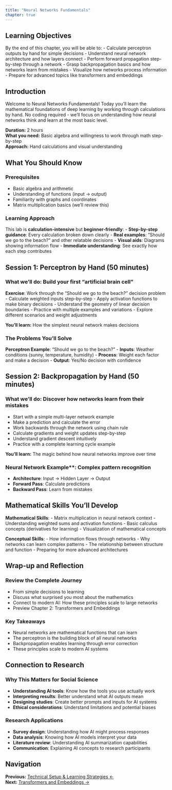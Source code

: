 ```yaml
---
title: "Neural Networks Fundamentals"
chapter: true
---
```


## Learning Objectives

By the end of this chapter, you will be able to:
- Calculate perceptron outputs by hand for simple decisions
- Understand neural network architecture and how layers connect
- Perform forward propagation step-by-step through a network
- Grasp backpropagation basics and how networks learn from mistakes
- Visualize how networks process information
- Prepare for advanced topics like transformers and embeddings

## Introduction

Welcome to Neural Networks Fundamentals! Today you'll learn the mathematical foundations of deep learning by working through calculations by hand. No coding required - we'll focus on understanding how neural networks think and learn at the most basic level.

**Duration:** 2 hours  
**What you need:** Basic algebra and willingness to work through math step-by-step  
**Approach:** Hand calculations and visual understanding

## What You Should Know

### Prerequisites
- Basic algebra and arithmetic
- Understanding of functions (input → output)
- Familiarity with graphs and coordinates
- Matrix multiplication basics (we'll review this)

### Learning Approach
This lab is **calculation-intensive** but **beginner-friendly**:
- **Step-by-step guidance**: Every calculation broken down clearly
- **Real examples**: "Should we go to the beach?" and other relatable decisions
- **Visual aids**: Diagrams showing information flow
- **Immediate understanding**: See exactly how each step contributes

## Session 1: Perceptron by Hand (50 minutes)

### What we'll do: Build your first "artificial brain cell"

**Exercise**: Work through the "Should we go to the beach?" decision problem
- Calculate weighted inputs step-by-step
- Apply activation functions to make binary decisions
- Understand the geometry of linear decision boundaries
- Practice with multiple examples and variations
- Explore different scenarios and weight adjustments

**You'll learn:** How the simplest neural network makes decisions

### The Problems You'll Solve

**Perceptron Example**: "Should we go to the beach?"
- **Inputs**: Weather conditions (sunny, temperature, humidity)
- **Process**: Weight each factor and make a decision
- **Output**: Yes/No decision with confidence

## Session 2: Backpropagation by Hand (50 minutes)

### What we'll do: Discover how networks learn from their mistakes

- Start with a simple multi-layer network example
- Make a prediction and calculate the error
- Work backwards through the network using chain rule
- Calculate gradients and weight updates step-by-step
- Understand gradient descent intuitively
- Practice with a complete learning cycle example

**You'll learn:** The magic behind how neural networks improve over time

### Neural Network Example**: Complex pattern recognition
- **Architecture**: Input → Hidden Layer → Output
- **Forward Pass**: Calculate predictions
- **Backward Pass**: Learn from mistakes

## Mathematical Skills You'll Develop

**Mathematical Skills**:
- Matrix multiplication in neural network context
- Understanding weighted sums and activation functions
- Basic calculus concepts (derivatives for learning)
- Visualization of mathematical concepts

**Conceptual Skills**:
- How information flows through networks
- Why networks can learn complex patterns
- The relationship between structure and function
- Preparing for more advanced architectures

## Wrap-up and Reflection

### Review the Complete Journey
- From simple decisions to learning
- Discuss what surprised you most about the mathematics
- Connect to modern AI: How these principles scale to large networks
- Preview Chapter 2: Transformers and Embeddings

### Key Takeaways
- Neural networks are mathematical functions that can learn
- The perceptron is the building block of all neural networks
- Backpropagation enables learning through error correction
- These principles scale to modern AI systems

## Connection to Research

### Why This Matters for Social Science
- **Understanding AI tools**: Know how the tools you use actually work
- **Interpreting results**: Better understand what AI outputs mean
- **Designing studies**: Create better prompts and inputs for AI systems
- **Ethical considerations**: Understand limitations and potential biases

### Research Applications
- **Survey design**: Understanding how AI might process responses
- **Data analysis**: Knowing how AI models interpret your data
- **Literature review**: Understanding AI summarization capabilities
- **Communication**: Explaining AI concepts to research participants

## Navigation

**Previous:** [Technical Setup & Learning Strategies ←](../00-getting-started/02-setup-and-strategies.qmd)  
**Next:** [Transformers and Embeddings →](02-transformers.qmd) 